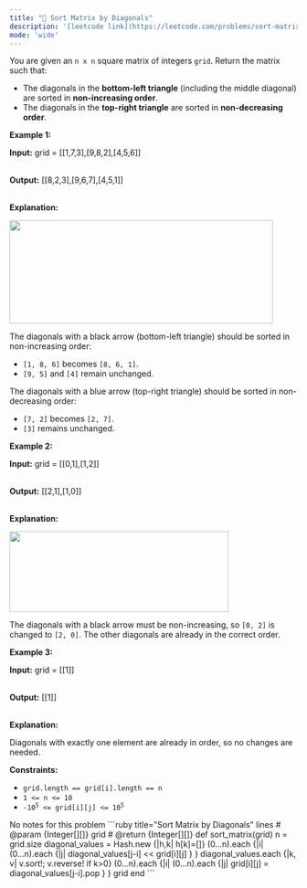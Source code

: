 ```yaml
---
title: "🧀 Sort Matrix by Diagonals"
description: '[leetcode link](https://leetcode.com/problems/sort-matrix-by-diagonals/description/)'
mode: 'wide'
---
```

<Tabs>
  <Tab title="Question" icon="circle-question" iconType="regular">
    <Card>
      <p>You are given an <code>n x n</code> square matrix of integers <code>grid</code>. Return the matrix such that:</p>  <ul>  <li>The diagonals in the <strong>bottom-left triangle</strong> (including the middle diagonal) are sorted in <strong>non-increasing order</strong>.</li>  <li>The diagonals in the <strong>top-right triangle</strong> are sorted in <strong>non-decreasing order</strong>.</li> </ul>   <p><strong class="example">Example 1:</strong></p>  <div class="example-block"> <p><strong>Input:</strong> <span class="example-io">grid = [[1,7,3],[9,8,2],[4,5,6]]</span></p>  <p><br/> <strong>Output:</strong> <span class="example-io">[[8,2,3],[9,6,7],[4,5,1]]</span></p>  <p><br/> <strong>Explanation:</strong></p>  <p><img alt="" src="https://assets.leetcode.com/uploads/2024/12/29/4052example1drawio.png" style="width: 461px; height: 181px;" /></p>  <p>The diagonals with a black arrow (bottom-left triangle) should be sorted in non-increasing order:</p>  <ul>  <li><code>[1, 8, 6]</code> becomes <code>[8, 6, 1]</code>.</li>  <li><code>[9, 5]</code> and <code>[4]</code> remain unchanged.</li> </ul>  <p>The diagonals with a blue arrow (top-right triangle) should be sorted in non-decreasing order:</p>  <ul>  <li><code>[7, 2]</code> becomes <code>[2, 7]</code>.</li>  <li><code>[3]</code> remains unchanged.</li> </ul> </div>  <p><strong class="example">Example 2:</strong></p>  <div class="example-block"> <p><strong>Input:</strong> <span class="example-io">grid = [[0,1],[1,2]]</span></p>  <p><br/> <strong>Output:</strong> <span class="example-io">[[2,1],[1,0]]</span></p>  <p><br/> <strong>Explanation:</strong></p>  <p><img alt="" src="https://assets.leetcode.com/uploads/2024/12/29/4052example2adrawio.png" style="width: 383px; height: 141px;" /></p>  <p>The diagonals with a black arrow must be non-increasing, so <code>[0, 2]</code> is changed to <code>[2, 0]</code>. The other diagonals are already in the correct order.</p> </div>  <p><strong class="example">Example 3:</strong></p>  <div class="example-block"> <p><strong>Input:</strong> <span class="example-io">grid = [[1]]</span></p>  <p><br/> <strong>Output:</strong> <span class="example-io">[[1]]</span></p>  <p><br/> <strong>Explanation:</strong></p>  <p>Diagonals with exactly one element are already in order, so no changes are needed.</p> </div>   <p><strong>Constraints:</strong></p>  <ul>  <li><code>grid.length == grid[i].length == n</code></li>  <li><code>1 &lt;= n &lt;= 10</code></li>  <li><code>-10<sup>5</sup> &lt;= grid[i][j] &lt;= 10<sup>5</sup></code></li> </ul> 
    </Card>
  </Tab>
  <Tab title="Solution" icon="lightbulb" iconType="regular" >
    <Card>
      No notes for this problem
</Card>
  <Expandable title="code">
    <CodeGroup dropdown>
```ruby title="Sort Matrix by Diagonals" lines
# @param {Integer[][]} grid
# @return {Integer[][]}
def sort_matrix(grid)
  n = grid.size
  diagonal_values = Hash.new {|h,k| h[k]=[]}
  (0...n).each {|i| (0...n).each {|j| diagonal_values[j-i] << grid[i][j] } }
  diagonal_values.each {|k, v| v.sort!; v.reverse! if k>0}
  (0...n).each {|i| (0...n).each {|j| grid[i][j] = diagonal_values[j-i].pop } }
  grid
end
```
    </CodeGroup>
  </Expandable>
  </Tab>
</Tabs>